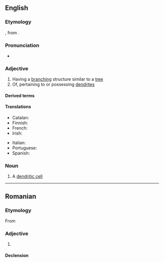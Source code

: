 ==English==

===Etymology===
{{suffix|en|dendrite|ic}}, from {{der|en|grc|δενδρίτης||of or pertaining to a tree}}.

===Pronunciation===
* {{a|UK}} {{IPA|en|/dɛndˈɹɪtɪk/}}

===Adjective===
{{en-adj}}

# Having a [[branching]] structure similar to a [[tree]]
# Of, pertaining to or possessing [[dendrite]]s

====Derived terms====
{{der2|en
|cytodendritic
|interdendritic
|follicular dendritic cell
|nondendritic
|dendrodendritic
|somatodendritic
|dendritical
|monodendritic
|polydendritic
|predendritic
|dendritically
|multidendritic}}

====Translations====
{{trans-top|of or possessing dendrites}}
* Catalan: {{t|ca|dendrític}}
* Finnish: {{t|fi|dendriittinen}}
* French: {{t+|fr|dendritique}}
* Irish: {{t|ga|craobhach}}
{{trans-mid}}
* Italian: {{t+|it|dendritico}}
* Portuguese: {{t|pt|dendrítico}}
* Spanish: {{t+|es|dendrítico}}
{{trans-bottom}}

===Noun===
{{en-noun}}

# A [[dendritic cell]]

----

==Romanian==

===Etymology===
From {{bor|ro|fr|dendritique}}

===Adjective===
{{ro-adj}}

# {{l|en|dendritic}}

====Declension====
{{ro-decl-adj}}